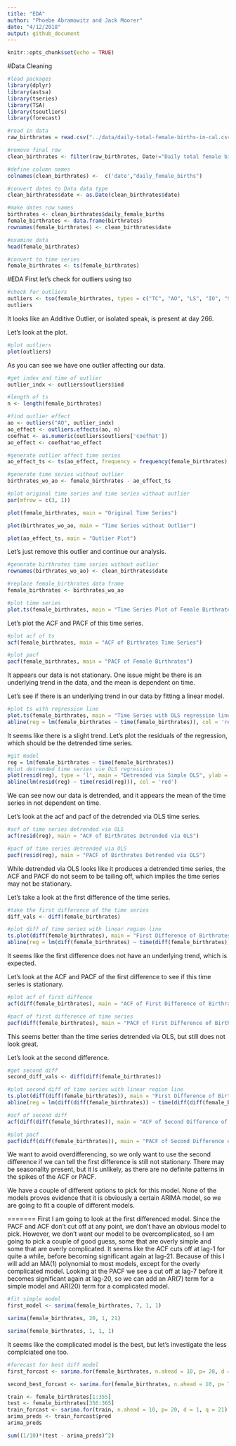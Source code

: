 ```yaml
---
title: "EDA"
author: "Phoebe Abramowitz and Jack Moorer"
date: "4/12/2018"
output: github_document
---
```


```r
knitr::opts_chunk$set(echo = TRUE)
```

#Data Cleaning

```r
#load packages
library(dplyr)
library(astsa)
library(tseries)
library(TSA)
library(tsoutliers)
library(forecast)
```

```r
#read in data
raw_birthrates = read.csv("../data/daily-total-female-births-in-cal.csv")

#remove final row
clean_birthrates <- filter(raw_birthrates, Date!="Daily total female births in California")

#define column names
colnames(clean_birthrates) <-  c('date',"daily_female_births")

#convert dates to Data data type
clean_birthrates$date <- as.Date(clean_birthrates$date)

#make dates row names
birthrates <- clean_birthrates$daily_female_births
female_birthrates <- data.frame(birthrates)
rownames(female_birthrates) <- clean_birthrates$date

#examine data
head(female_birthrates)
```

```r
#convert to time series
female_birthrates <- ts(female_birthrates)
```

#EDA
First let's check for outliers using tso

```r
#check for outliers
outliers <- tso(female_birthrates, types = c("TC", "AO", "LS", "IO", "SLS"))
outliers
```

It looks like an Additive Outlier, or isolated speak, is present at day 266.

Let's look at the plot.

```r
#plot outliers
plot(outliers)
```

As you can see we have one outlier affecting our data.

```r
#get index and time of outlier
outlier_indx <- outliers$outliers$ind

#length of ts
n <- length(female_birthrates)

#find outlier effect
ao <- outliers("AO", outlier_indx)
ao_effect <- outliers.effects(ao, n)
coefhat <- as.numeric(outliers$outliers['coefhat'])
ao_effect <- coefhat*ao_effect

#generate outlier affect time series
ao_effect_ts <- ts(ao_effect, frequency = frequency(female_birthrates), start= start(female_birthrates))

#generate time series without outlier
birthrates_wo_ao <- female_birthrates - ao_effect_ts

#plot original time series and time series without outlier
par(mfrow = c(3, 1))

plot(female_birthrates, main = "Original Time Series")

plot(birthrates_wo_ao, main = "Time Series without Outlier")

plot(ao_effect_ts, main = "Outlier Plot")
```

Let's just remove this outlier and continue our analysis.

```r
#generate birthrates time series without outlier
rownames(birthrates_wo_ao) <- clean_birthrates$date

#replace female_birthrates data frame
female_birthrates <- birthrates_wo_ao
```

```r
#plot time series
plot.ts(female_birthrates, main = "Time Series Plot of Female Birthrate Data")
```

Let's plot the ACF and PACF of this time series.

```r
#plot acf of ts
acf(female_birthrates, main = "ACF of Birthrates Time Series")
```

```r
#plot pacf
pacf(female_birthrates, main = "PACF of Female Birthrates")
```

It appears our data is not stationary. One issue might be there is an underlying trend in the data, and the mean is dependent on time.


Let's see if there is an underlying trend in our data by fitting a linear model.

```r
#plot ts with regression line
plot.ts(female_birthrates, main = "Time Series with OLS regression line")
abline(reg = lm(female_birthrates ~ time(female_birthrates)), col = 'red')
```
 
It seems like there is a slight trend. Let's plot the residuals of the regression, which should be the detrended time series.


```r
#git model
reg = lm(female_birthrates ~ time(female_birthrates))
#plot detrended time series vie OLS regression
plot(resid(reg), type = 'l', main = "Detrended via Simple OLS", ylab = "Birthrates Detrended", xlab = "Time")
abline(lm(resid(reg) ~ time(resid(reg))), col = 'red')
```
 
We can see now our data is detrended, and it appears the mean of the time series in not dependent on time.

Let's look at the acf and pacf of the detrended via OLS time series.

```r
#acf of time series detrended via OLS
acf(resid(reg), main = "ACF of Birthrates Detrended via OLS")
```
 
```r
#pacf of time series detrended via OLS
pacf(resid(reg), main = "PACF of Birthrates Detrended via OLS")
```

While detrended via OLS looks like it produces a detrended time series, the ACF and PACF do not seem to be tailing off, which implies the time series may not be stationary.
 
Let's take a look at the first difference of the time series.
 
```r
#take the first difference of the time series
diff_vals <- diff(female_birthrates)

#plot diff of time series with linear region line
ts.plot(diff(female_birthrates), main = "First Difference of Birthrates Time Series")
abline(reg = lm(diff(female_birthrates) ~ time(diff(female_birthrates))), col = 'red')
```
 
It seems like the first difference does not have an underlying trend, which is expected.

Let's look at the ACF and PACF of the first difference to see if this time series is stationary.

```r
#plot acf of first diffence
acf(diff(female_birthrates), main = "ACF of First Difference of Birthrates")
```
 
```r
#pacf of first difference of time series
pacf(diff(female_birthrates), main = "PACF of First Difference of Birthrates")
```

This seems better than the time series detrended via OLS, but still does not look great.

Let's look at the second difference.

```r
#get second diff
second_diff_vals <- diff(diff(female_birthrates))

#plot second diff of time series with linear region line
ts.plot(diff(diff(female_birthrates)), main = "First Difference of Birthrates Time Series")
abline(reg = lm(diff(diff(female_birthrates)) ~ time(diff(diff(female_birthrates)))), col = 'red')
```


```r
#acf of second diff
acf(diff(diff(female_birthrates)), main = "ACF of Second Difference of Birthrates")
```

```r
#plot pacf
pacf(diff(diff(female_birthrates)), main = "PACF of Second Difference of Birthrates")
```



We want to avoid overdifferencing, so we only want to use the second difference if we can tell the first difference is still not stationary. There may be seasonality present, but it is unlikely, as there are no definite patterns in the spikes of the ACF or PACF.


We have a couple of different options to pick for this model. None of the models proves evidence that it is obviously a certain ARIMA model, so we are going to fit a couple of different models.

=======
First I am going to look at the first differenced model. Since the PACF and ACF don't cut off at any point, we don't have an obvious model to pick. However, we don't want our model to be overcomplicated, so I am going to pick a couple of good guess, some that are overly simple and some that are overly complicated. It seems like the ACF cuts off at lag-1 for quite a while, before becoming significant again at lag-21. Because of this I will add an MA(1) polynomial to most models, except for the overly complicated model. Looking at the PACF we see a cut off at lag-7 before it becomes significant again at lag-20, so we can add an AR(7) term for a simple model and AR(20) term for a complicated model.


```r
#fit simple model
first_model <- sarima(female_birthrates, 7, 1, 1)
```

```r
sarima(female_birthrates, 20, 1, 21)
```

```r
sarima(female_birthrates, 1, 1, 1)
```

It seems like the complicated model is the best, but let's investigate the less complciated one too.


```r
#forecast for best diff model
first_forcast <- sarima.for(female_birthrates, n.ahead = 10, p= 20, d = 1, q = 21)
```

```r
second_best_forcast <- sarima.for(female_birthrates, n.ahead = 10, p= 7, d = 1, q = 1)
```



```r
train <- female_birthrates[1:355]
test <- female_birthrates[356:365]
train_forcast <- sarima.for(train, n.ahead = 10, p= 20, d = 1, q = 21)
arima_preds <- train_forcast$pred
arima_preds
```


```r
sum((1/10)*(test - arima_preds)^2)
```


```r

```

